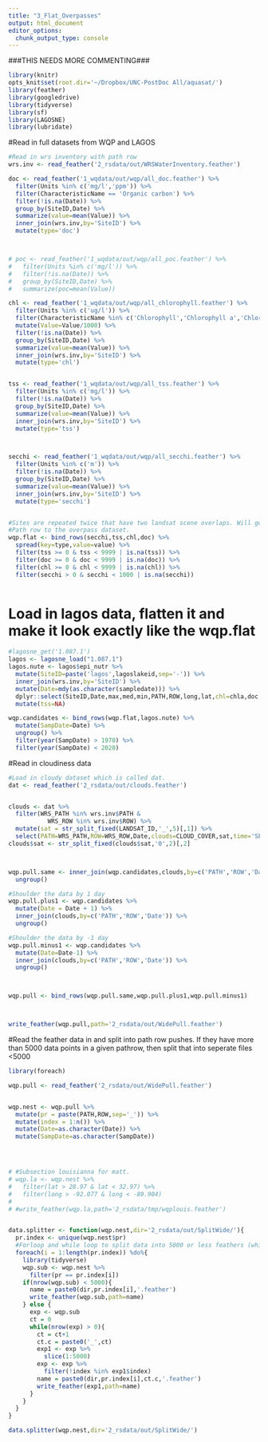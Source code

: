 ```yaml
---
title: "3_Flat_Overpasses"
output: html_document
editor_options: 
  chunk_output_type: console
---
```


###THIS NEEDS MORE COMMENTING###

```r
library(knitr)
opts_knit$set(root.dir='~/Dropbox/UNC-PostDoc All/aquasat/')
library(feather)
library(googledrive)
library(tidyverse)
library(sf)
library(LAGOSNE)
library(lubridate)

```


#Read in full datasets from WQP and LAGOS

```r
#Read in wrs inventory with path row
wrs.inv <- read_feather('2_rsdata/out/WRSWaterInventory.feather')

doc <- read_feather('1_wqdata/out/wqp/all_doc.feather') %>%
  filter(Units %in% c('mg/l','ppm')) %>%
  filter(CharacteristicName == 'Organic carbon') %>%
  filter(!is.na(Date)) %>%
  group_by(SiteID,Date) %>%
  summarize(value=mean(Value)) %>%
  inner_join(wrs.inv,by='SiteID') %>%
  mutate(type='doc')



# poc <- read_feather('1_wqdata/out/wqp/all_poc.feather') %>%
#   filter(Units %in% c('mg/l')) %>%
#   filter(!is.na(Date)) %>%
#   group_by(SiteID,Date) %>%
#   summarize(poc=mean(Value))

chl <- read_feather('1_wqdata/out/wqp/all_chlorophyll.feather') %>%
  filter(Units %in% c('ug/l')) %>% 
  filter(CharacteristicName %in% c('Chlorophyll','Chlorophyll a','Chlorophyll a (probe)','Chlorophyll a (probe relative fluorescence','Chlorophyll a, corrected for pheophytin')) %>%
  mutate(Value=Value/1000) %>%
  filter(!is.na(Date)) %>%
  group_by(SiteID,Date) %>%
  summarize(value=mean(Value)) %>%
  inner_join(wrs.inv,by='SiteID') %>%
  mutate(type='chl')


tss <- read_feather('1_wqdata/out/wqp/all_tss.feather') %>%
  filter(Units %in% c('mg/l')) %>%
  filter(!is.na(Date)) %>%
  group_by(SiteID,Date) %>%
  summarize(value=mean(Value)) %>%
  inner_join(wrs.inv,by='SiteID') %>%
  mutate(type='tss')



secchi <- read_feather('1_wqdata/out/wqp/all_secchi.feather') %>%
  filter(Units %in% c('m')) %>%
  filter(!is.na(Date)) %>%
  group_by(SiteID,Date) %>%
  summarize(value=mean(Value)) %>%
  inner_join(wrs.inv,by='SiteID') %>%
  mutate(type='secchi')


#Sites are repeated twice that have two landsat scene overlaps. Will get rid of this downstream when joining 
#Path row to the overpass dataset. 
wqp.flat <- bind_rows(secchi,tss,chl,doc) %>%
  spread(key=type,value=value) %>%
  filter(tss >= 0 & tss < 9999 | is.na(tss)) %>%
  filter(doc >= 0 & doc < 9999 | is.na(doc)) %>%
  filter(chl >= 0 & chl < 9999 | is.na(chl)) %>%
  filter(secchi > 0 & secchi < 1000 | is.na(secchi)) 



```


# Load in lagos data, flatten it and make it look exactly like the wqp.flat
```r
#lagosne_get('1.087.1')
lagos <- lagosne_load("1.087.1")
lagos.nute <- lagos$epi_nutr %>%
  mutate(SiteID=paste('lagos',lagoslakeid,sep='-')) %>%
  inner_join(wrs.inv,by='SiteID') %>%
  mutate(Date=mdy(as.character(sampledate))) %>%
  dplyr::select(SiteID,Date,max,med,min,PATH,ROW,long,lat,chl=chla,doc,secchi) %>%
  mutate(tss=NA)

wqp.candidates <- bind_rows(wqp.flat,lagos.nute) %>%
  mutate(SampDate=Date) %>% 
  ungroup() %>%
  filter(year(SampDate) > 1970) %>%
  filter(year(SampDate) < 2020)


```


#Read in cloudiness data
```r

#Load in cloudy dataset which is called dat. 
dat <- read_feather('2_rsdata/out/clouds.feather')


clouds <- dat %>%
  filter(WRS_PATH %in% wrs.inv$PATH &
           WRS_ROW %in% wrs.inv$ROW) %>%
  mutate(sat = str_split_fixed(LANDSAT_ID,'_',5)[,1]) %>%
  select(PATH=WRS_PATH,ROW=WRS_ROW,Date,clouds=CLOUD_COVER,sat,time='SENSING_TIME',landsat_id=LANDSAT_ID) 
clouds$sat <- str_split_fixed(clouds$sat,'0',2)[,2]



wqp.pull.same <- inner_join(wqp.candidates,clouds,by=c('PATH','ROW','Date')) %>% 
  ungroup()

#Shoulder the data by 1 day
wqp.pull.plus1 <- wqp.candidates %>%
  mutate(Date = Date + 1) %>%
  inner_join(clouds,by=c('PATH','ROW','Date')) %>%
  ungroup()

#Shoulder the data by -1 day
wqp.pull.minus1 <- wqp.candidates %>%
  mutate(Date=Date-1) %>%
  inner_join(clouds,by=c('PATH','ROW','Date')) %>%
  ungroup()



wqp.pull <- bind_rows(wqp.pull.same,wqp.pull.plus1,wqp.pull.minus1)



write_feather(wqp.pull,path='2_rsdata/out/WidePull.feather')
```

#Read the feather data in and split into path row pushes. If they have more than 5000 data points in a given pathrow, then split that into seperate files <5000
```r
library(foreach)

wqp.pull <- read_feather('2_rsdata/out/WidePull.feather')


wqp.nest <- wqp.pull %>%
  mutate(pr = paste(PATH,ROW,sep='_')) %>%
  mutate(index = 1:n()) %>%
  mutate(Date=as.character(Date)) %>%
  mutate(SampDate=as.character(SampDate)) 




# #Subsection louisianna for matt.
# wqp.la <- wqp.nest %>%
#   filter(lat > 28.97 & lat < 32.97) %>%
#   filter(long > -92.077 & long < -89.904)
# 
# #write_feather(wqp.la,path='2_rsdata/tmp/wqplouis.feather')


data.splitter <- function(wqp.nest,dir='2_rsdata/out/SplitWide/'){
  pr.index <- unique(wqp.nest$pr)
  #Forloop and while loop to split data into 5000 or less feathers (which is a data requirement of GEE.)
  foreach(i = 1:length(pr.index)) %do%{
    library(tidyverse)
    wqp.sub <- wqp.nest %>%
      filter(pr == pr.index[i])
    if(nrow(wqp.sub) < 5000){
      name = paste0(dir,pr.index[i],'.feather')
      write_feather(wqp.sub,path=name)
    } else {
      exp <- wqp.sub
      ct = 0
      while(nrow(exp) > 0){
        ct = ct+1
        ct.c = paste0('_',ct)
        exp1 <- exp %>%
          slice(1:5000)
        exp <- exp %>%
          filter(!index %in% exp1$index)
        name = paste0(dir,pr.index[i],ct.c,'.feather')
        write_feather(exp1,path=name)
      }
    }
  }
}

data.splitter(wqp.nest,dir='2_rsdata/out/SplitWide/')




```

